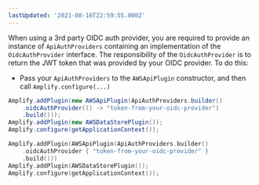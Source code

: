 ```yaml
---
lastUpdated: '2021-08-16T22:59:55.000Z'
---
```

When using a 3rd party OIDC auth provider, you are required to provide an instance of `ApiAuthProviders` containing an implementation of the `OidcAuthProvider` interface. The responsibility of the `OidcAuthProvider` is to return the JWT token that was provided by your OIDC provider. To do this:

* Pass your `ApiAuthProviders` to the `AWSApiPlugin` constructor, and then call `Amplify.configure(...)`

<BlockSwitcher>
<Block name="Java">

```java
Amplify.addPlugin(new AWSApiPlugin(ApiAuthProviders.builder()
    .oidcAuthProvider(() -> "token-from-your-oidc-provider")
    .build()));
Amplify.addPlugin(new AWSDataStorePlugin());
Amplify.configure(getApplicationContext());
```

</Block>

<Block name="Kotlin">

```kotlin
Amplify.addPlugin(AWSApiPlugin(ApiAuthProviders.builder()
    .oidcAuthProvider { "token-from-your-oidc-provider" }
    .build()))
Amplify.addPlugin(AWSDataStorePlugin());
Amplify.configure(getApplicationContext());
```

</Block>
</BlockSwitcher>
